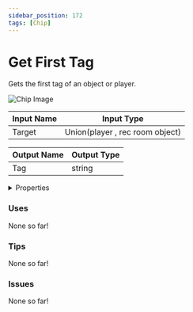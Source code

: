 ```yaml
---
sidebar_position: 172
tags: [Chip]
---
```


# Get First Tag

Gets the first tag of an object or player.



![Chip Image](/svg/cb909206-8627-4c66-ac8d-47b1a046ef8b.svg)

| Input Name | Input Type |
|-----------|-----------|
| Target | Union(player , rec room object) |

| Output Name | Output Type |
|-----------|-----------|
| Tag | string |


<details>
  <summary>Properties</summary>
  <div>
    <div>
    <table>
      <thead>
        <tr>
          <th>Is beta required?</th>
          <th>❌</th>
        </tr>
        <tr>
          <th>Is this chip a trolling risk?</th>
          <th>❌</th>
        </tr>
        <tr>
          <th>Chip UUPD</th>
          <th>._uuid</th>
        </tr>
      </thead>
    </table>
    </div>
  </div>
</details>

### Uses

None so far!

### Tips

None so far!

### Issues

None so far!